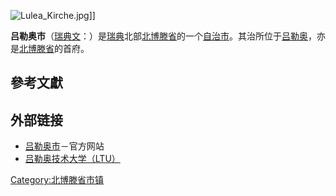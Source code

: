 {{Infobox Kommun
|fullname=Luleå kommun
|coatofarms=[[File:Luleå_vapen.svg|100px]]<br /><small>[[Coat_of_arms|Coat of arms]]</small>
|county=[[北博滕省|北博滕省]]
|province=[[北博滕|北博滕]]
|capital=[[吕勒奥|吕勒奥]]
|map=[[File:Luleå_Municipality_in_Norrbotten_County.png|200px]] <!-- Another map is Luleå Municipality.png -->
|arearank=第41名
|area=2,250.04<ref name="area">[http://www.scb.se/statistik/MI/MI0802/2008A02/mi0802tab3_2008_eng.xls 瑞典统计局 as of January 1, 2008]</ref>
|arealand=2,110.01<ref name="area"/>
|populationrank=第26名
|population=73,146<ref>[http://www.scb.se/Pages/TableAndChart____228182.aspx 瑞典统计局 as of December 31, 2007]</ref>
|densityrank=第119名
|populationdensity=34.67
|code=2580<ref>[http://www.scb.se/Grupp/regionalt/rg0101/kommunlankod.xls 瑞典统计局]</ref>
|website=[http://www.lulea.se/english/inenglish.4.1b3cca0010971c286d280005693.html www.lulea.se]
|footnotes=
}}
[[File:Lulea_Kirche.jpg|thumb]]]]

'''吕勒奥市'''（[[瑞典文|瑞典文]]：{{lang|sv|''Luleå kommun''}}）是[[瑞典|瑞典]]北部[[北博滕省|北博滕省]]的一个[[瑞典自治市|自治市]]。其治所位于[[吕勒奥|吕勒奥]]，亦是[[北博滕省|北博滕省]]的首府。

== 參考文獻 ==

{{reflist}}

== 外部链接 ==
*[https://web.archive.org/web/20090120053737/http://lulea.se/english/inenglish.4.1b3cca0010971c286d280005693.html 吕勒奥市]－官方网站
*[http://www.ltu.se/?l=en 吕勒奥技术大学（LTU）]{{Wayback|url=http://www.ltu.se/?l=en |date=20201220123100 }}
{{Commonscat|Luleå Municipality|吕勒奥市}}

{{Norrbotten County}}

{{coord|65|35|0|N|22|09|0|E|type:city(45000)_region:SE_source:nlwiki|display=title}}

[[Category:北博滕省市镇|Category:北博滕省市镇]]